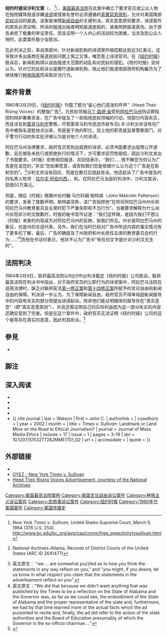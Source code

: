 {{Infobox SCOTUS case
  |Litigants=纽约时报诉沙利文案<br>{{small|The New York Times Co. v. Sullivan}}
  |ArgueDate= 1月6日
  |ArgueYear=1964年
  |DecideDate=3月9日
  |DecideYear=1964年
  |FullName=The New York Times Company v. L. B. Sullivan
  |USVol=376
  |USPage=254
  |Citation=84 S. Ct. 710; 11 L. Ed. 2d 686; 1964 U.S. LEXIS 1655; 95 A.L.R.2d 1412; 1 Media L. Rep. 1527
  |Prior=
*阿拉巴马州蒙哥马利县巡回法院，判决原告胜诉
*阿拉巴马州蒙哥马利县巡回法院，否决重审动议
*阿拉巴马州最高法院：144 So. 2d 25 (Ala. 1962)，维持原判
*联邦最高法院调卷令：371 U.S. 946 (1963)
  |Subsequent=
  |Holding=根据宪法第一、十四修正案，由于报纸对官员的错误的负面报道不是由于罔顾事实或粗心大意所致，不应当受到诽谤指控。推翻阿拉巴马州最高法院的判决。
  |SCOTUS=1962-1965
  |Majority=[[小威廉·布倫南|布伦南]]
  |JoinMajority=[[厄尔·沃伦|沃伦（首席）]]、[[約翰·克拉克|克拉克]]、[[約翰·馬歇爾·哈倫二世|哈伦]]、[[波特·斯圖爾特|斯图尔特]]、[[拜倫·懷特|怀特]]
  |Concurrence=[[雨果·布萊克|布莱克]]
  |JoinConcurrence=[[威廉·道格拉斯|道格拉斯]]
  |Concurrence2=[[阿瑟·戈德堡|戈德堡]]
  |JoinConcurrence2=道格拉斯
  |LawsApplied=[[美国宪法第一修正案|美国宪法第一修正案]]、[[美国宪法第十四修正案|美国宪法第十四修正案]]
}}
{{wikisource|New York Times v. Sullivan}}
'''纽约时报诉沙利文案'''（{{lang|en|New York Times Co. v. Sullivan}}， {{ussc|376|254|1964}}<ref>''New York Times v. Sullivan'', United States Supreme Court, March 9, 1964 (376 U.S. 254). http://www.bc.edu/bc_org/avp/cas/comm/free_speech/nytvsullivan.html {{Wayback|url=http://www.bc.edu/bc_org/avp/cas/comm/free_speech/nytvsullivan.html |date=20150729191800 }}</ref>），[[美国最高法院|美国最高法院]]在此案中确立了要求官员或公众人物在指控媒体报道涉嫌[[诽谤|诽谤]]或侵害名誉时必须遵循的[[真實惡意原則|真實惡意原則]]，允许对美国南部[[基本權_(憲法學)|民权]]运动的报道。该案是保障[[新闻自由|新闻自由]]的关键判决。真实恶意原则要求，诽谤案件的原告必须证明，所诉的报道出版者明知报道是假的，或者罔顾报道真伪。由于原告承担了极重的举证责任，而且证明一个人内心的活动较为困难，当涉及到公众人物时，此类案件极少会胜诉。

在此判决之前，来自南部州、针对新闻机构的诽谤案件赔偿额达到近3亿美元，这导致许多出版商在报道民权问题上慎之又慎，唯恐惹上诽谤官司。在《[[纽约时报|纽约时报]]》胜诉后，新闻机构得以自由报道大范围的动乱和对民权的侵犯。《纽约时报》坚持认为，针对它的此桩诉讼是要吓退新闻机构，阻止他们报道南部政府机构雇员为了继续推行[[种族隔离|种族隔离]]而采取非法行为。

== 案件背景 ==
1960年3月29日，《[[纽约时报|纽约时报]]》刊载了题为“留心他们高涨的呼声”（Heed Their Rising Voices）的整版广告<ref>{{cite web|url=http://www.archives.gov/exhibits/documented-rights/exhibit/section4/detail/heed-rising-voices.html|title=Advertisement, “Heed Their Rising Voices,”New York Times, March 29, 1960|publisher=New York Times|access-date=2011-04-15|archive-url=https://web.archive.org/web/20110831113826/http://www.archives.gov/exhibits/documented-rights/exhibit/section4/detail/heed-rising-voices.html|archive-date=2011-08-31|dead-url=yes}} National Archives-Atlanta, Records of District Courts of the United States (ARC ID 2641477)</ref>，为民权领袖[[马丁·路德·金|马丁·路德·金]]受到[[阿拉巴马州|阿拉巴马州]]伪证罪指控的辩护筹集资金，在广告中提及了一些阻挠民权领袖的行动，但部分内容失实，而且涉及到[[蒙哥马利_(亚拉巴马州)|蒙哥马利市]]警察。尽管蒙哥马利市民选市政专员L·B·沙利文并没有在广告中被指名道姓地点出来，但是鉴于他的职位，加上他的职责是监督警察部门，对于警方行动的失实批评被认为是对他个人的诽谤。

阿拉巴马州法律要求，政府官员受到出版商的诽谤，必须书面要求出版商公开道歉，且在被告未执行或拒绝执行的情况下，方可要求惩罚性赔偿，因此沙利文发出了书面要求。《时报》拒绝收回报道，并回信表示，“我们……很不解您为何认为广告是在说您的，”并且“您如果愿意，请告知我们您是依据什么认为这个广告是在影射您的”。<ref>英文原文： "we ... are somewhat puzzled as to how you think the statements in any way reflect on you," and "you might, if you desire, let us know in what respect you claim that the statements in the advertisement reflect on you".</ref>沙利文并没有回应，而是在数日后提起告诉。他还起诉了广告中提及的四名黑人牧师：[[拉尔夫·阿伯内西|拉尔夫·阿伯内西]]、{{link-en|S·S·西伊|S.S. Seay}}、{{link-en|弗雷德·舒特尔斯沃|Fred Shuttlesworth}}和{{link-en|约瑟夫·洛里|Joseph Lowery}}。在阿拉巴马法庭的判决中，沙利文胜诉，获赔50万美元。

但是，随后《时报》根据州长约翰·马尔科姆·帕特森（John Malcolm Patterson）的要求，发表了致歉声明。帕特森坚称，该广告指控他“在担任阿拉巴马州州长和阿拉巴马州教育委员会主席时犯下严重失职和不当行为”。当被要求解释为什么向州长而非沙利文致歉时，时报的秘书官作证道：“我们这样做，是因为我们不想让《时报》发表的内容成为对阿拉巴马州的反映，依我们所见，州长是阿拉巴马州的象征，也是州的合适代表，另外，我们在当时已经对广告中所述内容的事实情况有了更多的了解，最后，广告的确提及了州政府和州长担任主席的教育委员会的行为……”<ref>英文原文："We did that because we didn't want anything that was published by the Times to be a reflection on the State of Alabama and the Governor was, as far as we could see, the embodiment of the State of Alabama and the proper representative of the state and, furthermore, we had by that time learned more of the actual facts which the ad purported to recite and, finally, the ad did refer to the action of the state authorities and the Board of Education presumably of which the Governor is the ex-officio chairman...."</ref>而他在作证时表示，他并不认为广告中“有任何文字是针对沙利文先生的”。

== 法院判决 ==
{{main|真实恶意原则}}
1964年3月9日，联邦最高法院以9比0作出判决裁定《纽约时报》公司胜诉。联邦最高法院在判决书中指出，对于政府官员的公职行为的诽谤案中，阿拉巴马法院在适用法律时，缺乏对联邦宪法[[美国宪法第一修正案|第一修正案]]和[[美国宪法第十四修正案|第十四修正案]]所赋予的言论自由和新闻自由的保障。判决进一步认为，为了保障新闻自由，政府官员不得单纯因新闻报导中的内容有失实的部分而提出诽谤起诉。除非他们能证明媒体的报导存在“真实恶意”（即“真实恶意原则”），并且还需证明自己的实际利益因为这一部分失实的内容还确实受到了伤害。但是在这个案件中，政府官员无法证明《纽约时报》公司的这个报导存在真实的恶意，因此判其败诉。<ref>{{cite web|url=http://www.law.cornell.edu/supct/html/historics/USSC_CR_0376_0254_ZO.html|title=New York Times Co. v. Sullivan (No. 39)  273 Ala. 656, 144 So.2d 25, reversed and remanded.|author=the Supreme Court}}</ref>

==參見==
*{{le|威斯特摩蘭訴CBS案|Westmoreland v. CBS}}

== 脚注 ==
{{Reflist|2}}

== 深入阅读 ==
{{refbegin|2}}
*{{Cite book |chapter=New York Times v. Sullivan |last=Burnett |first=Nicholas F. |title=Free Speech on Trial: Communication Perspectives on Landmark Supreme Court Decisions |url=https://archive.org/details/freespeechontria00park |editor=Parker, Richard A. (ed.) |year=2003 |publisher=University of Alabama Press |location=Tuscaloosa, AL |isbn=081731301X |pages=[https://archive.org/details/freespeechontria00park/page/n126 116]–129 }}
*{{Cite book |title=Make No Law: The Sullivan Case and the First Amendment |url=https://archive.org/details/makenolawsulliva00lewi |last=Lewis |first=Anthony |authorlink= |coauthors= |year=1991 |publisher=Random House |location=New York |isbn=039458774X |pages= }}
*{{Cite book |title=《批评官员的尺度：<纽约时报>诉警察局长沙利文案》|author=安东尼·刘易斯 |others=[[何帆|何帆]]译|authorlink= |coauthors= |year=2011 |language= Zh|publisher=北京大学出版社 |location=北京 |isbn=978-7-301-18873-6 |pages= |unified= }}
*{{Cite news |first=Dahlia |last=Lithwick |authorlink= |coauthors= |title=Target Practice: Justice Scalia sets his sights on ''New York Times Co. v. Sullivan'' |url=http://www.slate.com/id/2170309/fr/flyout |work=Slate |publisher= |date=2007-07-17 |accessdate= }}
*{{ cite journal | last = Watson | first = John C. | authorlink = | coauthors = | year = 2002 | month = | title = ''Times v. Sullivan'': Landmark or Land Mine on the Road to Ethical Journalism? | journal = Journal of Mass Media Ethics | volume = 17 | issue = 1 | pages = 3–19 | doi = 10.1207/S15327728JMME1701_02 | url = | accessdate = | quote = }}
{{refend}}

== 外部链接 ==
*{{Caselaw source
 |case=''New York Times Co. v. Sullivan'', 376 U.S. 254 (1964)
 |findlaw=http://caselaw.lp.findlaw.com/scripts/getcase.pl?navby=CASE&court=US&vol=376&page=254
 |justia=http://supreme.justia.com/us/376/254/case.html
 |other_source1=U of Wisconsin
 |other_url1=http://www.journalism.wisc.edu/~drechsel/j559/readings/sullivan.html
 |other_source2=BC
 |other_url2=http://www.bc.edu/bc_org/avp/cas/comm/free_speech/nytvsullivan.html
}}
*[http://www.oyez.org/cases/1960-1969/1963/1963_39 OYEZ - New York Times v. Sullivan]
*[https://web.archive.org/web/20110521065128/http://arcweb.archives.gov/arc/action/ExternalDOSearch?searchExpression=2641477 Heed Their Rising Voices Advertisement, courtesy of the National Archives]

{{US1stAmendment|state=collapsed}}

{{DEFAULTSORT:New York Times Co. V. Sullivan}}
[[Category:美国最高法院案例|Category:美国最高法院案例]]
[[Category:美国言论自由诉讼案件|Category:美国言论自由诉讼案件]]
[[Category:种族主义诉讼案件|Category:种族主义诉讼案件]]
[[Category:民商事诉讼案件|Category:民商事诉讼案件]]
[[Category:纽约时报|Category:纽约时报]]
[[Category:1960年代美国案件|Category:1960年代美国案件]]
[[Category:美国传媒史|Category:美国传媒史]]